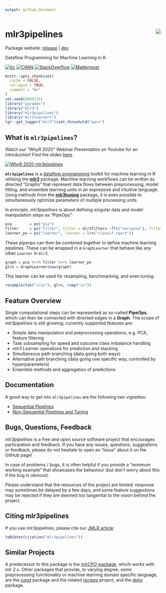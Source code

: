```yaml
---
output: github_document
---
```


# mlr3pipelines <img src="man/figures/logo.png" align="right" />

Package website: [release](https://mlr3pipelines.mlr-org.com/) | [dev](https://mlr3pipelines.mlr-org.com/dev/)

Dataflow Programming for Machine Learning in R.

<!-- badges: start -->
[![tic](https://github.com/mlr-org/mlr3pipelines/workflows/tic/badge.svg?branch=master)](https://github.com/mlr-org/mlr3pipelines/actions)
[![CRAN](https://www.r-pkg.org/badges/version/mlr3pipelines)](https://cran.r-project.org/package=mlr3pipelines)
[![StackOverflow](https://img.shields.io/badge/stackoverflow-mlr3-orange.svg)](https://stackoverflow.com/questions/tagged/mlr3)
[![Mattermost](https://img.shields.io/badge/chat-mattermost-orange.svg)](https://lmmisld-lmu-stats-slds.srv.mwn.de/mlr_invite/)
<!-- badges: end -->

```r
knitr::opts_chunk$set(
  cache = FALSE,
  collapse = TRUE,
  comment = "#>"
)
set.seed(8008135)
library("paradox")
library("mlr3")
library("mlr3pipelines")
library("mlr3learners")
lgr::get_logger("mlr3")$set_threshold("warn")
```

## What is `mlr3pipelines`?


Watch our "WhyR 2020" Webinar Presentation on Youtube for an introduction! Find the slides [here](https://raw.githubusercontent.com/mlr-org/mlr-outreach/main/2020_whyr/slides.pdf).

[![WhyR 2020
mlr3pipelines](https://img.youtube.com/vi/4r8K3GO5wk4/0.jpg)](https://www.youtube.com/watch?v=4r8K3GO5wk4)

**`mlr3pipelines`** is a [dataflow programming](https://en.wikipedia.org/wiki/Dataflow_programming) toolkit for machine learning in R utilising the **[mlr3](https://github.com/mlr-org/mlr3)** package. Machine learning workflows can be written as directed "Graphs" that represent data flows between preprocessing, model fitting, and ensemble learning units in an expressive and intuitive language. Using methods from the **[mlr3tuning](https://github.com/mlr-org/mlr3tuning)** package, it is even possible to simultaneously optimize parameters of multiple processing units.

In principle, *mlr3pipelines* is about defining singular data and model manipulation steps as "PipeOps":
```r
pca        = po("pca")
filter     = po("filter", filter = mlr3filters::flt("variance"), filter.frac = 0.5)
learner_po = po("learner", learner = lrn("classif.rpart"))
```

These pipeops can then be combined together to define machine learning pipelines. These can be wrapped in a `GraphLearner` that behave like any other `Learner` in `mlr3`.
```r
graph = pca %>>% filter %>>% learner_po
glrn = GraphLearner$new(graph)
```
This learner can be used for resampling, benchmarking, and even tuning.
```r
resample(tsk("iris"), glrn, rsmp("cv"))
```
## Feature Overview

Single computational steps can be represented as so-called **PipeOps**, which can then be connected with directed edges in a **Graph**. The scope of *mlr3pipelines* is still growing; currently supported features are:

* Simple data manipulation and preprocessing operations, e.g. PCA, feature filtering
* Task subsampling for speed and outcome class imbalance handling
* *mlr3* *Learner* operations for prediction and stacking
* Simultaneous path branching (data going both ways)
* Alternative path branching (data going one specific way, controlled by hyperparameters)
* Ensemble methods and aggregation of predictions

## Documentation

A good way to get into `mlr3pipelines` are the following two vignettes:

* [Sequential Pipelines](https://mlr3book.mlr-org.com/chapters/chapter7/sequential_pipelines.html)
* [Non-Sequential Pipelines and Tuning](https://mlr3book.mlr-org.com/chapters/chapter8/non-sequential_pipelines_and_tuning.html)

## Bugs, Questions, Feedback

*mlr3pipelines* is a free and open source software project that encourages participation and feedback. If you have any issues, questions, suggestions or feedback, please do not hesitate to open an "issue" about it on the GitHub page!

In case of problems / bugs, it is often helpful if you provide a "minimum working example" that showcases the behaviour (but don't worry about this if the bug is obvious).

Please understand that the resources of the project are limited: response may sometimes be delayed by a few days, and some feature suggestions may be rejected if they are deemed too tangential to the vision behind the project.

## Citing mlr3pipelines

If you use mlr3pipelines, please cite our [JMLR article](https://jmlr.org/papers/v22/21-0281.html):
```r
toBibtex(citation("mlr3pipelines"))
```

## Similar Projects

A predecessor to this package is the [*mlrCPO*-package](https://github.com/mlr-org/mlrCPO), which works with *mlr* 2.x. Other packages that provide, to varying degree, some preprocessing functionality or machine learning domain specific language, are the *[caret](https://github.com/topepo/caret)* package and the related *[recipes](https://recipes.tidymodels.org/)* project, and the *[dplyr](https://github.com/tidyverse/dplyr)* package.
